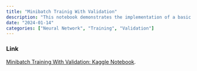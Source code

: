 ```yaml
---
title: "Minibatch Trainig With Validation"
description: "This notebook demonstrates the implementation of a basic neural network training loop using custom parameters and optimization functions. Built from scratch, it includes the setup of a dataset and data loader, as well as validation procedures. The focus is on showcasing the foundational concepts of training a neural network using minimalai, a framework developed entirely from scratch in Python. This notebook provides a clear and concise guide to understanding the fundamental components of neural network training."
date: "2024-01-14"
categories: ["Neural Network", "Training", "Validation"]
---
```


### Link

[Minibatch Training With Validation: Kaggle Notebook](https://www.kaggle.com/code/anticsishere/minibatch-training).